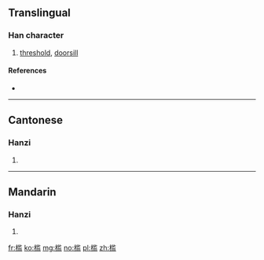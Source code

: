 {{also|檻}}
==Translingual==

===Han character===
{{Han char|rn=75|rad=木|as=10|sn=14|four=|canj=DLIT}}

# [[threshold]], [[doorsill]]

====References====
* {{Han ref|kx=0546.251|hdz=21263.150|uh=69DB|ud=27099}}

----

==Cantonese==

===Hanzi===
{{yue-hanzi|jyut=|y=haam5, laam6|tra=檻}}

# {{defn|lang=yue|sort=木10}}

----

==Mandarin==

===Hanzi===
{{cmn-hanzi|tra=檻|pin=[[jiàn]] ([[jian4]])|wg=chien<sup>4</sup>}}

# {{defn|lang=cmn|sort=木10}}

[[fr:槛]]
[[ko:槛]]
[[mg:槛]]
[[no:槛]]
[[pl:槛]]
[[zh:槛]]